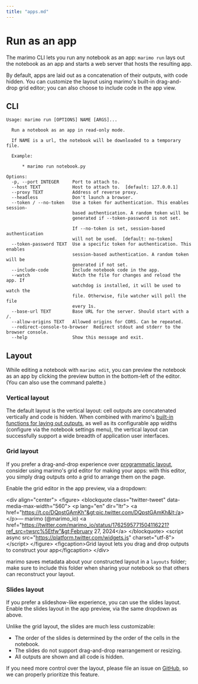 ```yaml
---
title: "apps.md"
---
```


# Run as an app

The marimo CLI lets you run any notebook as an app: `marimo run` lays out
the notebook as an app and starts a web server that hosts the resulting app.

By default, apps are laid out as a concatenation of their outputs, with
code hidden. You can customize the layout using marimo's built-in drag-and-drop
grid editor; you can also choose to include code in the app view.

## CLI

```
Usage: marimo run [OPTIONS] NAME [ARGS]...

  Run a notebook as an app in read-only mode.

  If NAME is a url, the notebook will be downloaded to a temporary file.

  Example:

      * marimo run notebook.py

Options:
  -p, --port INTEGER     Port to attach to.
  --host TEXT            Host to attach to.  [default: 127.0.0.1]
  --proxy TEXT           Address of reverse proxy.
  --headless             Don't launch a browser.
  --token / --no-token   Use a token for authentication. This enables session-
                         based authentication. A random token will be
                         generated if --token-password is not set.

                         If --no-token is set, session-based authentication
                         will not be used.  [default: no-token]
  --token-password TEXT  Use a specific token for authentication. This enables
                         session-based authentication. A random token will be
                         generated if not set.
  --include-code         Include notebook code in the app.
  --watch                Watch the file for changes and reload the app. If
                         watchdog is installed, it will be used to watch the
                         file. Otherwise, file watcher will poll the file
                         every 1s.
  --base-url TEXT        Base URL for the server. Should start with a /.
  --allow-origins TEXT   Allowed origins for CORS. Can be repeated.
  --redirect-console-to-browser  Redirect stdout and stderr to the browser console.
  --help                 Show this message and exit.
```

## Layout

While editing a notebook with `marimo edit`, you can preview the notebook
as an app by clicking the preview button in the bottom-left of the editor.
(You can also use the command palette.)

### Vertical layout

The default layout is the vertical layout: cell outputs are concatenated
vertically and code is hidden. When combined with marimo's [built-in functions
for laying out outputs](../api/layouts/index.md), as well as its configurable
app widths (configure via the notebook settings menu), the vertical layout can
successfully support a wide breadth of application user interfaces.

### Grid layout

If you prefer a drag-and-drop experience over
[programmatic layout](../api/layouts/index.md), consider using marimo's grid
editor for making your apps: with this editor, you simply drag outputs onto a
grid to arrange them on the page.

Enable the grid editor in the app preview, via a dropdown:

&lt;div align="center"&gt;
  &lt;figure&gt;
    &lt;blockquote class="twitter-tweet" data-media-max-width="560"&gt;
      &lt;p lang="en" dir="ltr"&gt;
        &lt;a href="https://t.co/DQpstGAmKh"&gt;pic.twitter.com/DQpstGAmKh&lt;/a&gt;
      &lt;/p&gt;&mdash; marimo (@marimo_io)
      &lt;a href="https://twitter.com/marimo_io/status/1762595771504116221?ref_src=twsrc%5Etfw"&gt;February 27, 2024&lt;/a&gt;
    &lt;/blockquote&gt;
    &lt;script async src="https://platform.twitter.com/widgets.js" charset="utf-8"&gt;&lt;/script&gt;
  &lt;/figure&gt;
  &lt;figcaption&gt;Grid layout lets you drag and drop outputs to construct your app&lt;/figcaption&gt;
&lt;/div&gt;

marimo saves metadata about your constructed layout in a `layouts` folder;
make sure to include this folder when sharing your notebook so that others
can reconstruct your layout.

### Slides layout

If you prefer a slideshow-like experience, you can use the slides layout. Enable the slides layout in the app preview, via the same dropdown as above.

Unlike the grid layout, the slides are much less customizable:

- The order of the slides is determined by the order of the cells in the notebook.
- The slides do not support drag-and-drop rearrangement or resizing.
- All outputs are shown and all code is hidden.

If you need more control over the layout, please file an issue on [GitHub](https://github.com/marimo-team/marimo/issues),
so we can properly prioritize this feature.
